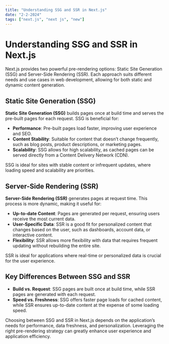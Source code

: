 ```yaml
---
title: "Understanding SSG and SSR in Next.js"
date: "2-2-2024"
tags: ["next.js", "next js", "new"]
---
```


# Understanding SSG and SSR in Next.js

Next.js provides two powerful pre-rendering options: Static Site Generation (SSG) and Server-Side Rendering (SSR). Each approach suits different needs and use cases in web development, allowing for both static and dynamic content generation.

## Static Site Generation (SSG)

**Static Site Generation (SSG)** builds pages once at build time and serves the pre-built pages for each request. SSG is beneficial for:

- **Performance**: Pre-built pages load faster, improving user experience and SEO.
- **Content Stability**: Suitable for content that doesn’t change frequently, such as blog posts, product descriptions, or marketing pages.
- **Scalability**: SSG allows for high scalability, as cached pages can be served directly from a Content Delivery Network (CDN).

SSG is ideal for sites with stable content or infrequent updates, where loading speed and scalability are priorities.

## Server-Side Rendering (SSR)

**Server-Side Rendering (SSR)** generates pages at request time. This process is more dynamic, making it useful for:

- **Up-to-date Content**: Pages are generated per request, ensuring users receive the most current data.
- **User-Specific Data**: SSR is a good fit for personalized content that changes based on the user, such as dashboards, account data, or interactive content.
- **Flexibility**: SSR allows more flexibility with data that requires frequent updating without rebuilding the entire site.

SSR is ideal for applications where real-time or personalized data is crucial for the user experience.

## Key Differences Between SSG and SSR

- **Build vs. Request**: SSG pages are built once at build time, while SSR pages are generated with each request.
- **Speed vs. Freshness**: SSG offers faster page loads for cached content, while SSR ensures up-to-date content at the expense of some loading speed.

Choosing between SSG and SSR in Next.js depends on the application’s needs for performance, data freshness, and personalization. Leveraging the right pre-rendering strategy can greatly enhance user experience and application efficiency.
